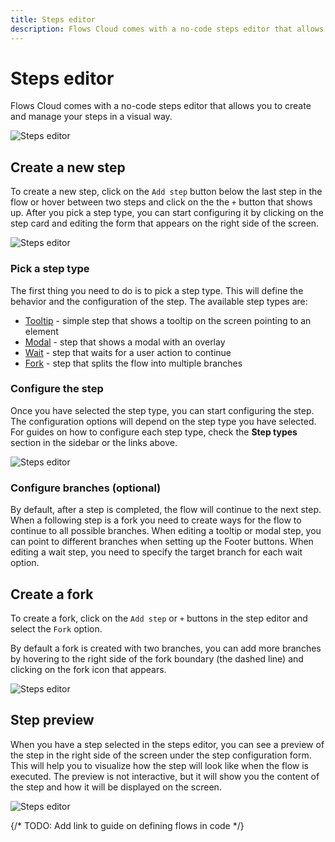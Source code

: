 ```yaml
---
title: Steps editor
description: Flows Cloud comes with a no-code steps editor that allows you to create and manage your steps in a visual way.
---
```


# Steps editor

Flows Cloud comes with a no-code steps editor that allows you to create and manage your steps in a visual way.

![Steps editor](/creating-flows/steps-editor.png)

## Create a new step

To create a new step, click on the `Add step` button below the last step in the flow or hover between two steps and click on the the `+` button that shows up. After you pick a step type, you can start configuring it by clicking on the step card and editing the form that appears on the right side of the screen.

![Steps editor](/creating-flows/add-step.png)

### Pick a step type

The first thing you need to do is to pick a step type. This will define the behavior and the configuration of the step. The available step types are:

- [Tooltip](/step-types/tooltip) - simple step that shows a tooltip on the screen pointing to an element
- [Modal](/step-types/modal) - step that shows a modal with an overlay
- [Wait](/step-types/wait) - step that waits for a user action to continue
- [Fork](/step-types/fork) - step that splits the flow into multiple branches

### Configure the step

Once you have selected the step type, you can start configuring the step. The configuration options will depend on the step type you have selected. For guides on how to configure each step type, check the **Step types** section in the sidebar or the links above.

![Steps editor](/creating-flows/step-form.png)

### Configure branches (optional)

By default, after a step is completed, the flow will continue to the next step. When a following step is a fork you need to create ways for the flow to continue to all possible branches. When editing a tooltip or modal step, you can point to different branches when setting up the Footer buttons. When editing a wait step, you need to specify the target branch for each wait option.

## Create a fork

To create a fork, click on the `Add step` or `+` buttons in the step editor and select the `Fork` option.

By default a fork is created with two branches, you can add more branches by hovering to the right side of the fork boundary (the dashed line) and clicking on the fork icon that appears.

![Steps editor](/creating-flows/add-branch.png)

## Step preview

When you have a step selected in the steps editor, you can see a preview of the step in the right side of the screen under the step configuration form. This will help you to visualize how the step will look like when the flow is executed. The preview is not interactive, but it will show you the content of the step and how it will be displayed on the screen.

![Steps editor](/creating-flows/step-preview.png)

{/* TODO: Add link to guide on defining flows in code */}
